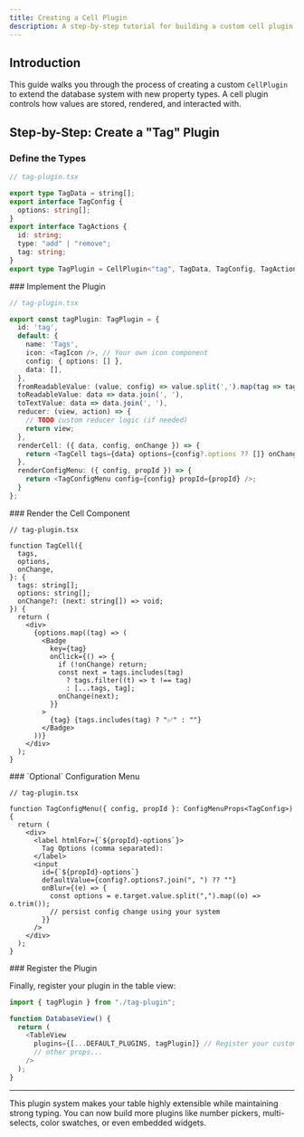 ```yaml
---
title: Creating a Cell Plugin
description: A step-by-step tutorial for building a custom cell plugin in the Notion database.
---
```


## Introduction

This guide walks you through the process of creating a custom `CellPlugin` to extend the database system with new property types. A cell plugin controls how values are stored, rendered, and interacted with.

## Step-by-Step: Create a "Tag" Plugin

<Steps>
<Step>

### Define the Types

```ts
// tag-plugin.tsx

export type TagData = string[];
export interface TagConfig {
  options: string[];
}
export interface TagActions {
  id: string;
  type: "add" | "remove";
  tag: string;
}
export type TagPlugin = CellPlugin<"tag", TagData, TagConfig, TagActions>;
```

</Step>
<Step>
### Implement the Plugin

```ts
// tag-plugin.tsx

export const tagPlugin: TagPlugin = {
  id: 'tag',
  default: {
    name: 'Tags',
    icon: <TagIcon />, // Your own icon component
    config: { options: [] },
    data: [],
  },
  fromReadableValue: (value, config) => value.split(',').map(tag => tag.trim()),
  toReadableValue: data => data.join(', '),
  toTextValue: data => data.join(', '),
  reducer: (view, action) => {
    // TODO custom reducer logic (if needed)
    return view;
  },
  renderCell: ({ data, config, onChange }) => {
    return <TagCell tags={data} options={config?.options ?? []} onChange={onChange} />;
  },
  renderConfigMenu: ({ config, propId }) => {
    return <TagConfigMenu config={config} propId={propId} />;
  }
};
```

</Step>
<Step>
### Render the Cell Component

```tsx
// tag-plugin.tsx

function TagCell({
  tags,
  options,
  onChange,
}: {
  tags: string[];
  options: string[];
  onChange?: (next: string[]) => void;
}) {
  return (
    <div>
      {options.map((tag) => (
        <Badge
          key={tag}
          onClick={() => {
            if (!onChange) return;
            const next = tags.includes(tag)
              ? tags.filter((t) => t !== tag)
              : [...tags, tag];
            onChange(next);
          }}
        >
          {tag} {tags.includes(tag) ? "✅" : ""}
        </Badge>
      ))}
    </div>
  );
}
```

</Step>
<Step>
### `Optional` Configuration Menu

```tsx
// tag-plugin.tsx

function TagConfigMenu({ config, propId }: ConfigMenuProps<TagConfig>) {
  return (
    <div>
      <label htmlFor={`${propId}-options`}>
        Tag Options (comma separated):
      </label>
      <input
        id={`${propId}-options`}
        defaultValue={config?.options?.join(", ") ?? ""}
        onBlur={(e) => {
          const options = e.target.value.split(",").map((o) => o.trim());
          // persist config change using your system
        }}
      />
    </div>
  );
}
```

</Step>
<Step>
### Register the Plugin

Finally, register your plugin in the table view:

```ts
import { tagPlugin } from "./tag-plugin";

function DatabaseView() {
  return (
    <TableView
      plugins={[...DEFAULT_PLUGINS, tagPlugin]} // Register your custom plugin here // [!code highlight]
      // other props...
    />
  );
}
```

</Step>
</Steps>

---

This plugin system makes your table highly extensible while maintaining strong typing. You can now build more plugins like number pickers, multi-selects, color swatches, or even embedded widgets.
